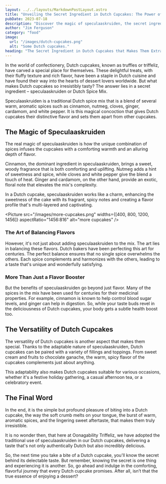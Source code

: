 ```yaml
---
layout: ../../layouts/MarkdownPostLayout.astro
title: "Unveiling the Secret Ingredient in Dutch Cupcakes: The Power of Speculaaskruiden"
pubDate: 2023-07-18
description: "Discover the magic of speculaaskruiden, the secret ingredient that sets Dutch cupcakes apart. Explore how this unique spice mix enhances the flavor and adds a touch of warmth to these delightful treats."
author: "Jim Ferguson"
category: "food"
image:
  url: "/images/dutch-cupcakes.png"
  alt: "Some Dutch cupcakes."
heading: "The Secret Ingredient in Dutch Cupcakes that Makes Them Extra Delicious"
---
```



In the world of confectionery, Dutch cupcakes, known as truffles or triffeliz, have carved a special place for themselves. These delightful treats, with their fluffy texture and rich flavor, have been a staple in Dutch cuisine and have found their way into the hearts of dessert lovers worldwide. But what makes Dutch cupcakes so irresistibly tasty? The answer lies in a secret ingredient – speculaaskruiden or Dutch Spice Mix.

Speculaaskruiden is a traditional Dutch spice mix that is a blend of several warm, aromatic spices such as cinnamon, nutmeg, cloves, ginger, cardamom, and white pepper. It is this magical concoction that gives Dutch cupcakes their distinctive flavor and sets them apart from other cupcakes.

## The Magic of Speculaaskruiden

The real magic of speculaaskruiden is how the unique combination of spices infuses the cupcakes with a comforting warmth and an alluring depth of flavor.

Cinnamon, the dominant ingredient in speculaaskruiden, brings a sweet, woody fragrance that is both comforting and uplifting. Nutmeg adds a hint of sweetness and spice, while cloves and white pepper give the blend a touch of heat. Ginger and cardamom, on the other hand, provide an exotic, floral note that elevates the mix's complexity.

In a Dutch cupcake, speculaaskruiden works like a charm, enhancing the sweetness of the cake with its fragrant, spicy notes and creating a flavor profile that's multi-layered and captivating.

<Picture
  src="/images/more-cupcakes.png"
  widths={[400, 800, 1200, 1456]}
  aspectRatio="1456:816"
  alt="more cupcakes"
/>

### The Art of Balancing Flavors

However, it's not just about adding speculaaskruiden to the mix. The art lies in balancing these flavors. Dutch bakers have been perfecting this art for centuries. The perfect balance ensures that no single spice overwhelms the others. Each spice complements and harmonizes with the others, leading to a taste that's unique and wonderfully satisfying.

### More Than Just a Flavor Booster

But the benefits of speculaaskruiden go beyond just flavor. Many of the spices in the mix have been used for centuries for their medicinal properties. For example, cinnamon is known to help control blood sugar levels, and ginger can help in digestion. So, while your taste buds revel in the deliciousness of Dutch cupcakes, your body gets a subtle health boost too.

## The Versatility of Dutch Cupcakes

The versatility of Dutch cupcakes is another aspect that makes them special. Thanks to the adaptable nature of speculaaskruiden, Dutch cupcakes can be paired with a variety of fillings and toppings. From sweet cream and fruits to chocolate ganache, the warm, spicy flavor of the cupcakes complements just about anything.

This adaptability also makes Dutch cupcakes suitable for various occasions, whether it's a festive holiday gathering, a casual afternoon tea, or a celebratory event.

## The Final Word

In the end, it is the simple but profound pleasure of biting into a Dutch cupcake, the way the soft crumb melts on your tongue, the burst of warm, aromatic spices, and the lingering sweet aftertaste, that makes them truly irresistible.

It is no wonder then, that here at Oonagability Triffeliz, we have adopted the traditional use of speculaaskruiden in our Dutch cupcakes, delivering a taste that's not only authentically Dutch but also incredibly delicious.

So, the next time you take a bite of a Dutch cupcake, you'll know the secret behind its delectable taste. But remember, knowing the secret is one thing and experiencing it is another. So, go ahead and indulge in the comforting, flavorful journey that every Dutch cupcake promises. After all, isn’t that the true essence of enjoying a dessert?
